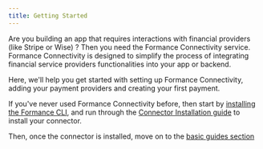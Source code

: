 ```yaml
---
title: Getting Started
---
```



Are you building an app that requires interactions with financial providers (like
Stripe or Wise) ? Then you need the Formance Connectivity service. Formance Connectivity
is designed to simplify the process of integrating financial service providers
functionalities into your app or backend.

Here, we'll help you get started with setting up Formance Connectivity, adding your
payment providers and creating your first payment.

<!-- a happy graphic here! -->

If you've never used Formance Connectivity before, then start by [installing the
Formance CLI](../../getting-started/fctl-quick-start), and run through the [Connector Installation guide](connectors)
to install your connector.

Then, once the connector is installed, move on to the [basic guides section](basic-guides)

<DocCardList items={useCurrentSidebarCategory().items}/>
